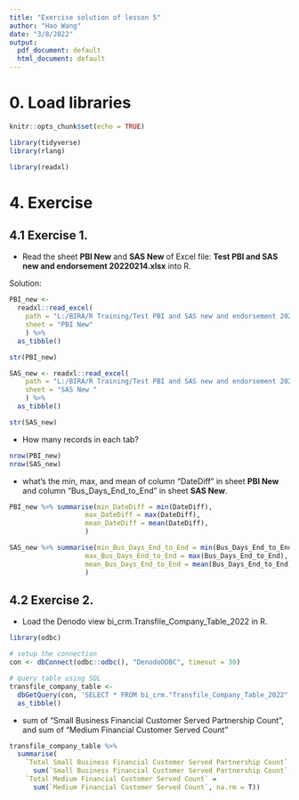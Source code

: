 ```yaml
---
title: "Exercise solution of lesson 5"
author: "Hao Wang"
date: "3/8/2022"
output:
  pdf_document: default
  html_document: default
---
```


# 0. Load libraries

```r
knitr::opts_chunk$set(echo = TRUE)

library(tidyverse)
library(rlang)

library(readxl)

```

# 4. Exercise

## 4.1 Exercise 1.

- Read the sheet **PBI New** and **SAS New** of Excel file: **Test PBI and SAS new and endorsement 20220214.xlsx** into R.

Solution: 
```r
PBI_new <- 
  readxl::read_excel(
    path = "L:/BIRA/R Training/Test PBI and SAS new and endorsement 20220214.xlsx",
    sheet = "PBI New"
    ) %>% 
  as_tibble()

str(PBI_new)

SAS_new <- readxl::read_excel(
    path = "L:/BIRA/R Training/Test PBI and SAS new and endorsement 20220214.xlsx",
    sheet = "SAS New "
    ) %>% 
  as_tibble()

str(SAS_new)
```

- How many records in each tab? 

```r
nrow(PBI_new)
nrow(SAS_new)
```

- what's the min, max, and mean of column "DateDiff" in sheet **PBI New** and column "Bus_Days_End_to_End" in sheet **SAS New**.

```r
PBI_new %>% summarise(min_DateDiff = min(DateDiff),
                   max_DateDiff = max(DateDiff),
                   mean_DateDiff = mean(DateDiff),
                   )

SAS_new %>% summarise(min_Bus_Days_End_to_End = min(Bus_Days_End_to_End),
                   max_Bus_Days_End_to_End = max(Bus_Days_End_to_End),
                   mean_Bus_Days_End_to_End = mean(Bus_Days_End_to_End),
                   )

```


## 4.2 Exercise 2.

- Load the Denodo view bi_crm.Transfile_Company_Table_2022 in R.

```r
library(odbc)

# setup the connection
con <- dbConnect(odbc::odbc(), "DenodoODBC", timeout = 30)

# query table using SQL
transfile_company_table <- 
  dbGetQuery(con, 'SELECT * FROM bi_crm."Transfile_Company_Table_2022"') %>% 
  as_tibble()
```

- sum of "Small Business Financial Customer Served Partnership Count", and sum of "Medium Financial Customer Served Count"

```r
transfile_company_table %>% 
  summarise(
    `Total Small Business Financial Customer Served Partnership Count` = 
      sum(`Small Business Financial Customer Served Partnership Count`, na.rm = T),
    `Total Medium Financial Customer Served Count` = 
      sum(`Medium Financial Customer Served Count`, na.rm = T))
```











